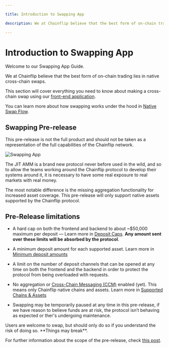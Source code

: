 ```yaml
---

title: Introduction to Swapping App

description: We at Chainflip believe that the best form of on-chain trading lies in native cross-chain swaps.

---
```



# Introduction to Swapping App

Welcome to our Swapping App Guide.

We at Chainflip believe that the best form of on-chain trading lies in native cross-chain swaps.

This section will cover everything you need to know about making a cross-chain swap using our [front-end application](https://swap.chainflip.io/).

You can learn more about how swapping works under the hood in [Native Swap Flow](../concepts/swaps-amm/native-swap-flow.mdx).

## Swapping Pre-release 

<Callout type="warning">
    This pre-release is not the full product and should not be taken as a representation of the full capabilities of the Chainflip network.
</Callout>

![Swapping App](/swap/swapping_pre-release.png)

The JIT AMM is a brand new protocol never before used in the wild, and so to allow the teams working around the Chainflip protocol to develop their systems around it, it is necessary to have some real exposure to real markets with real money.

The most notable difference is the missing aggregation functionality for increased asset coverage. This pre-release will only support native assets supported by the Chainflip protocol.

## Pre-Release limitations

- A hard cap on both the frontend and backend to about ~$50,000 maximum per deposit — Learn more in [Deposit Caps](getting-started.mdx#deposit-caps). **Any amount sent over these limits will be absorbed by the protocol**.

- A minimum deposit amount for each supported asset. Learn more in [Minimum deposit amounts](getting-started.mdx#minimum-deposit-amounts)

- A limit on the number of deposit channels that can be opened at any time on both the frontend and the backend in order to protect the protocol from being overloaded with requests.

- No aggregation or [Cross-Chain Messaging (CCM)](../concepts/swaps-amm/cross-chain-messaging.mdx) enabled (yet). This means only Chainflip native chains and assets. Learn more in [Supported Chains & Assets](../../integration/swapping-and-aggregation/supported-chains-and-assets)

- Swapping may be temporarily paused at any time in this pre-release, if we have reason to believe funds are at risk, the protocol isn’t behaving as expected or ther's undergoing maintenance. 

<Callout type="warning">
Users are welcome to swap, but should only do so if you understand the risk of doing so. **Things may break**.
</Callout>

For further information about the scope of the pre-release, check [this post](https://blog.chainflip.io/swapping-pre-release/).
